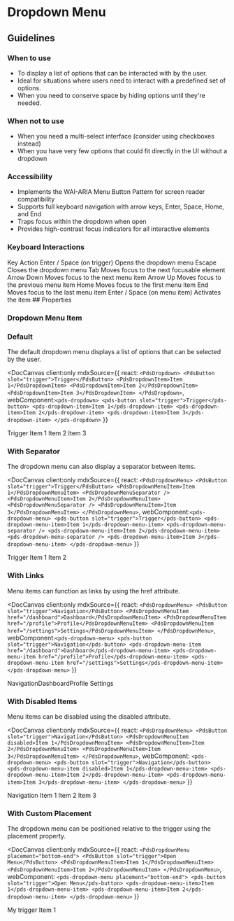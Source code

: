 
# Dropdown Menu


## Guidelines

### When to use

- To display a list of options that can be interacted with by the user.
- Ideal for situations where users need to interact with a predefined set of options.
- When you need to conserve space by hiding options until they're needed.

### When not to use

- When you need a multi-select interface (consider using checkboxes instead)
- When you have very few options that could fit directly in the UI without a dropdown

### Accessibility

- Implements the WAI-ARIA Menu Button Pattern for screen reader compatibility
- Supports full keyboard navigation with arrow keys, Enter, Space, Home, and End
- Traps focus within the dropdown when open
- Provides high-contrast focus indicators for all interactive elements


### Keyboard Interactions
<pds-box border>
  <pds-table component-id="keyboard-shortcuts" >
    <pds-table-head>
      <pds-table-head-cell>Key</pds-table-head-cell>
      <pds-table-head-cell>Action</pds-table-head-cell>
    </pds-table-head>
    <pds-table-body>
      <pds-table-row>
        <pds-table-cell>Enter / Space (on trigger)</pds-table-cell>
        <pds-table-cell>Opens the dropdown menu</pds-table-cell>
      </pds-table-row>
      <pds-table-row>
        <pds-table-cell>Escape</pds-table-cell>
        <pds-table-cell>Closes the dropdown menu</pds-table-cell>
      </pds-table-row>
      <pds-table-row>
        <pds-table-cell>Tab</pds-table-cell>
        <pds-table-cell>Moves focus to the next focusable element</pds-table-cell>
      </pds-table-row>
      <pds-table-row>
        <pds-table-cell>Arrow Down</pds-table-cell>
        <pds-table-cell>Moves focus to the next menu item</pds-table-cell>
      </pds-table-row>
      <pds-table-row>
        <pds-table-cell>Arrow Up</pds-table-cell>
        <pds-table-cell>Moves focus to the previous menu item</pds-table-cell>
      </pds-table-row>
      <pds-table-row>
        <pds-table-cell>Home</pds-table-cell>
        <pds-table-cell>Moves focus to the first menu item</pds-table-cell>
      </pds-table-row>
      <pds-table-row>
        <pds-table-cell>End</pds-table-cell>
        <pds-table-cell>Moves focus to the last menu item</pds-table-cell>
      </pds-table-row>
      <pds-table-row>
        <pds-table-cell>Enter / Space (on menu item)</pds-table-cell>
        <pds-table-cell>Activates the item</pds-table-cell>
      </pds-table-row>
    </pds-table-body>
  </pds-table>
</pds-box>
## Properties

<DocArgsTable componentName="pds-dropdown-menu" docSource={components} />

### Dropdown Menu Item

<DocArgsTable componentName="pds-dropdown-menu-item" docSource={components} />

### Default

The default dropdown menu displays a list of options that can be selected by the user.

<DocCanvas client:only
  mdxSource={{
    react: `
<PdsDropdown>
  <PdsButton slot="trigger">Trigger</PdsButton>
  <PdsDropdownItem>Item 1</PdsDropdownItem>
  <PdsDropdownItem>Item 2</PdsDropdownItem>
  <PdsDropdownItem>Item 3</PdsDropdownItem>
</PdsDropdown>
`,
    webComponent:`
<pds-dropdown>
  <pds-button slot="trigger">Trigger</pds-button>
  <pds-dropdown-item>Item 1</pds-dropdown-item>
  <pds-dropdown-item>Item 2</pds-dropdown-item>
  <pds-dropdown-item>Item 3</pds-dropdown-item>
</pds-dropdown>
`
  }}
>
<div style={{ height: '200px', width: '100%', textAlign: 'center'}}>
  <pds-dropdown-menu>
    <pds-button slot="trigger">Trigger</pds-button>
    <pds-dropdown-menu-item>Item 1</pds-dropdown-menu-item>
    <pds-dropdown-menu-item>Item 2</pds-dropdown-menu-item>
    <pds-dropdown-menu-item>Item 3</pds-dropdown-menu-item>
  </pds-dropdown-menu>
</div>
</DocCanvas>

### With Separator

The dropdown menu can also display a separator between items.

<DocCanvas client:only
  mdxSource={{
    react: `
<PdsDropdownMenu>
  <PdsButton slot="trigger">Trigger</PdsButton>
  <PdsDropdownMenuItem>Item 1</PdsDropdownMenuItem>
  <PdsDropdownMenuSeparator />
  <PdsDropdownMenuItem>Item 2</PdsDropdownMenuItem>
  <PdsDropdownMenuSeparator />
  <PdsDropdownMenuItem>Item 3</PdsDropdownMenuItem>
</PdsDropdownMenu>
`,
    webComponent:`
<pds-dropdown-menu>
  <pds-button slot="trigger">Trigger</pds-button>
  <pds-dropdown-menu-item>Item 1</pds-dropdown-menu-item>
  <pds-dropdown-menu-separator />
  <pds-dropdown-menu-item>Item 2</pds-dropdown-menu-item>
  <pds-dropdown-menu-separator />
  <pds-dropdown-menu-item>Item 3</pds-dropdown-menu-item>
</pds-dropdown-menu>
`
  }}
>
<div style={{ height: '200px', width: '100%', textAlign: 'center' }}>
  <pds-dropdown-menu>
    <pds-button slot="trigger">Trigger</pds-button>
    <pds-dropdown-menu-item>Item 1</pds-dropdown-menu-item>
    <pds-dropdown-menu-separator />
    <pds-dropdown-menu-item>Item 2</pds-dropdown-menu-item>
  </pds-dropdown-menu>
</div>
</DocCanvas>

### With Links

Menu items can function as links by using the href attribute.

<DocCanvas client:only
  mdxSource={{
    react: `
<PdsDropdownMenu>
  <PdsButton slot="trigger">Navigation</PdsButton>
  <PdsDropdownMenuItem href="/dashboard">Dashboard</PdsDropdownMenuItem>
  <PdsDropdownMenuItem href="/profile">Profile</PdsDropdownMenuItem>
  <PdsDropdownMenuItem href="/settings">Settings</PdsDropdownMenuItem>
</PdsDropdownMenu>
`,
    webComponent:`
<pds-dropdown-menu>
  <pds-button slot="trigger">Navigation</pds-button>
  <pds-dropdown-menu-item href="/dashboard">Dashboard</pds-dropdown-menu-item>
  <pds-dropdown-menu-item href="/profile">Profile</pds-dropdown-menu-item>
  <pds-dropdown-menu-item href="/settings">Settings</pds-dropdown-menu-item>
</pds-dropdown-menu>
`
  }}
>
<div style={{ height: '200px', width: '100%', textAlign: 'center' }}>
  <pds-dropdown-menu>
    <pds-button slot="trigger">Navigation</pds-button><pds-dropdown-menu-item href="/dashboard">Dashboard</pds-dropdown-menu-item><pds-dropdown-menu-item href="/profile">Profile</pds-dropdown-menu-item>
    <pds-dropdown-menu-item href="/settings">Settings</pds-dropdown-menu-item>
  </pds-dropdown-menu>
</div>
</DocCanvas>

### With Disabled Items

Menu items can be disabled using the disabled attribute.

<DocCanvas client:only
  mdxSource={{
    react: `
<PdsDropdownMenu>
  <PdsButton slot="trigger">Navigation</PdsButton>
  <PdsDropdownMenuItem disabled>Item 1</PdsDropdownMenuItem>
  <PdsDropdownMenuItem>Item 2</PdsDropdownMenuItem>
  <PdsDropdownMenuItem>Item 3</PdsDropdownMenuItem>
</PdsDropdownMenu>
`,
    webComponent: `
<pds-dropdown-menu>
  <pds-button slot="trigger">Navigation</pds-button>
  <pds-dropdown-menu-item disabled>Item 1</pds-dropdown-menu-item>
  <pds-dropdown-menu-item>Item 2</pds-dropdown-menu-item>
  <pds-dropdown-menu-item>Item 3</pds-dropdown-menu-item>
</pds-dropdown-menu>
`
  }}
>
<div style={{ height: '200px', width: '100%', textAlign: 'center' }}>
  <pds-dropdown-menu>
    <pds-button slot="trigger">Navigation</pds-button>
    <pds-dropdown-menu-item disabled>Item 1</pds-dropdown-menu-item>
    <pds-dropdown-menu-item>Item 2</pds-dropdown-menu-item>
    <pds-dropdown-menu-item>Item 3</pds-dropdown-menu-item>
  </pds-dropdown-menu>
</div>
</DocCanvas>

### With Custom Placement

The dropdown menu can be positioned relative to the trigger using the placement property.

<DocCanvas client:only
  mdxSource={{
    react: `
<PdsDropdownMenu placement="bottom-end">
  <PdsButton slot="trigger">Open Menu</PdsButton>
  <PdsDropdownMenuItem>Item 1</PdsDropdownMenuItem>
  <PdsDropdownMenuItem>Item 2</PdsDropdownMenuItem>
</PdsDropdownMenu>
`,
    webComponent: `
<pds-dropdown-menu placement="bottom-end">
  <pds-button slot="trigger">Open Menu</pds-button>
  <pds-dropdown-menu-item>Item 1</pds-dropdown-menu-item>
  <pds-dropdown-menu-item>Item 2</pds-dropdown-menu-item>
</pds-dropdown-menu>
`
  }}
>
<div style={{ height: '200px', width: '100%', textAlign: 'center' }}>
  <pds-dropdown-menu>
   <pds-chip slot="trigger" sentiment="success">My trigger <pds-icon name="caret-down"></pds-icon></pds-chip>
   <pds-dropdown-menu-item>Item 1</pds-dropdown-menu-item>
  </pds-dropdown-menu>

</div>
</DocCanvas>




